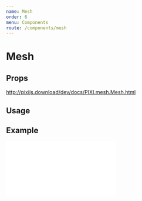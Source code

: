 ```yaml
---
name: Mesh
order: 6
menu: Components
route: /components/mesh
---
```



# Mesh

## Props

http://pixijs.download/dev/docs/PIXI.mesh.Mesh.html

## Usage

<Playground>
  <Stage width={500} height={300} options={{ backgroundColor: 0xeef1f5}}>
    <Mesh image="https://s3-us-west-2.amazonaws.com/s.cdpn.io/693612/placeholder.png" 
          uvs={uvs}
          vertices={vertices} 
          indices={indices} 
          drawMode={PIXI.mesh.Mesh.DRAW_MODES.TRIANGLES} />
  </Stage>
</Playground>

## Example

<iframe 
  height={500} 
  scrolling="no"
  title="Mesh"
  src="//codepen.io/inlet/embed/69e7153234c4e01232a7dbc50bbceb40/?height=300&theme-id=33987&default-tab=result&embed-version=2"
  frameBorder="no"
  allowFullScreen={true}
  style={{ width: '100%' }} />
